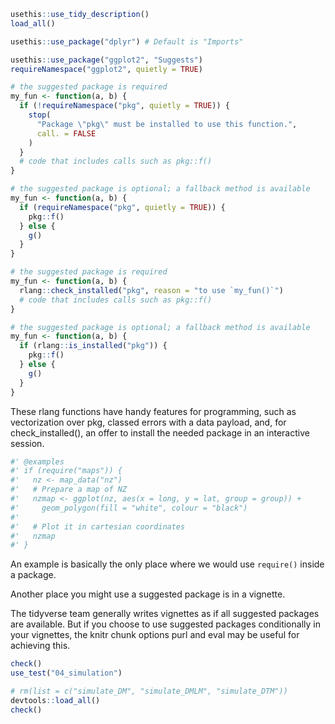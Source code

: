 
```r
usethis::use_tidy_description()
load_all()
```


```r
usethis::use_package("dplyr") # Default is "Imports"

usethis::use_package("ggplot2", "Suggests")
requireNamespace("ggplot2", quietly = TRUE)
```


```r
# the suggested package is required 
my_fun <- function(a, b) {
  if (!requireNamespace("pkg", quietly = TRUE)) {
    stop(
      "Package \"pkg\" must be installed to use this function.",
      call. = FALSE
    )
  }
  # code that includes calls such as pkg::f()
}

# the suggested package is optional; a fallback method is available
my_fun <- function(a, b) {
  if (requireNamespace("pkg", quietly = TRUE)) {
    pkg::f()
  } else {
    g()
  }
}
```


```r
# the suggested package is required 
my_fun <- function(a, b) {
  rlang::check_installed("pkg", reason = "to use `my_fun()`")
  # code that includes calls such as pkg::f()
}

# the suggested package is optional; a fallback method is available
my_fun <- function(a, b) {
  if (rlang::is_installed("pkg")) {
    pkg::f()
  } else {
    g()
  }
}

```


These rlang functions have handy features for programming, 
such as vectorization over pkg, 
classed errors with a data payload, and, for check_installed(), 
an offer to install the needed package in an interactive session.


```r
#' @examples
#' if (require("maps")) {
#'   nz <- map_data("nz")
#'   # Prepare a map of NZ
#'   nzmap <- ggplot(nz, aes(x = long, y = lat, group = group)) +
#'     geom_polygon(fill = "white", colour = "black")
#'
#'   # Plot it in cartesian coordinates
#'   nzmap
#' }
```


An example is basically the only place where we would use `require()` inside a package.

Another place you might use a suggested package is in a vignette.

The tidyverse team generally writes vignettes as if all suggested packages are available.
But if you choose to use suggested packages conditionally in your vignettes, 
the knitr chunk options purl and eval may be useful for achieving this. 


```r
check()
use_test("04_simulation")
```


```r
# rm(list = c("simulate_DM", "simulate_DMLM", "simulate_DTM"))
devtools::load_all()
check()
```














